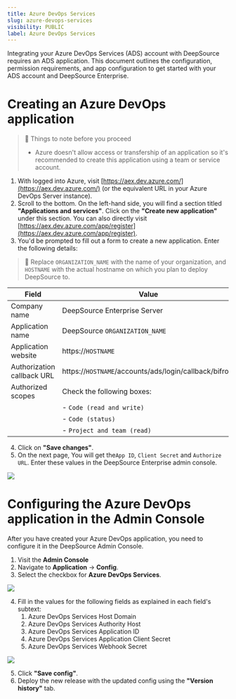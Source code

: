 ```yaml
---
title: Azure DevOps Services
slug: azure-devops-services
visibility: PUBLIC
label: Azure DevOps Services
---
```

Integrating your Azure DevOps Services (ADS) account with DeepSource requires an ADS application. This document outlines the configuration, permission requirements, and app configuration to get started with your ADS account and DeepSource Enterprise.

# Creating an Azure DevOps application

> 🚧 Things to note before you proceed
> 
> - Azure doesn't allow access or transfership of an application so it's recommended to create this application using a team or service account.

1. With logged into Azure, visit [https://aex.dev.azure.com/](https://aex.dev.azure.com/) (or the equivalent URL in your Azure DevOps Server instance).
2. Scroll to the bottom. On the left-hand side, you will find a section titled **"Applications and services"**. Click on the **"Create new application"** under this section. You can also directly visit [https://aex.dev.azure.com/app/register](https://aex.dev.azure.com/app/register).
3. You'd be prompted to fill out a form to create a new application. Enter the following details:

> 📘 Replace `ORGANIZATION_NAME` with the name of your organization, and `HOSTNAME` with the actual hostname on which you plan to deploy DeepSource to.

| Field                        | Value                                                         | Example                                                    |
|------------------------------|---------------------------------------------------------------|------------------------------------------------------------|
| Company name                 | DeepSource Enterprise Server                                  | DeepSource Enterprise Server                               |
| Application name             | DeepSource `ORGANIZATION_NAME`                                | DeepSource Stark International                             |
| Application website          | https://`HOSTNAME`                                            | `https://deepsource.stark.com/`                            |
| Authorization callback URL   | https://`HOSTNAME`/accounts/ads/login/callback/bifrost        | `https://deepsource.stark.com/accounts/ads/login/callback/bifrost/` |
| Authorized scopes            | Check the following boxes:                                    |                                                            |
|                              | - `Code (read and write)`                                     |                                                            |
|                              | - `Code (status)`                                             |                                                            |
|                              | - `Project and team (read)`                                   |                                                            |



4. Click on **"Save changes"**.
5. On the next page, You will get the`App ID`, `Client Secret` and `Authorize URL`. Enter these values in the DeepSource Enterprise admin console.

![](https://files.readme.io/6164eea-image.png)

# Configuring the Azure DevOps application in the Admin Console

After you have created your Azure DevOps application, you need to configure it in the DeepSource Admin Console.

1. Visit the **Admin Console**
2. Navigate to **Application** -> **Config**.
3. Select the checkbox for **Azure DevOps Services**.

![](https://files.readme.io/4f439ac-image.png)



4. Fill in the values for the following fields as explained in each field's subtext:
   1. Azure DevOps Services Host Domain
   2. Azure DevOps Services Authority Host
   3. Azure DevOps Services Application ID
   4. Azure DevOps Services Application Client Secret
   5. Azure DevOps Services Webhook Secret

![](https://files.readme.io/29e43ef-image.png)


5. Click **"Save config"**.
6. Deploy the new release with the updated config using the **"Version history"** tab.
